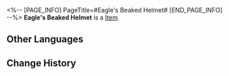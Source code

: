 <%-- [PAGE_INFO]
PageTitle=#Eagle's Beaked Helmet#
[END_PAGE_INFO] --%>
{{Item Infobox
|id          = 41101
|image       = Item Eagle's Beaked Helmet.png
|type        = 
|invCategory = Relics
|rarity      = 3
|effect      = 
|description = An aerodynamic helmet used in high-speed flights. It is shaped like the beak of a skyfish eagle.
|source1     = [[Cavern of Corrosion: Storage Zone]]
}}
'''Eagle's Beaked Helmet''' is a [[Item]].

==Other Languages==
{{Other Languages
|en   = Eagle's Beaked Helmet
|zhs  = 翔鹰的长喙头盔
|zht  = 翔鷹的長喙頭盔
|ja   = 空飛ぶ鷹の長嘴ヘルメット
|ko   = 매의 부리 헬멧
|es   = Casco en forma de pico del águila
|fr   = Casque à bec d'aigle
|ru   = Шлем с клювом орла
|th   = Eagle's Beaked Helmet
|vi   = Mũ Sắt Mỏ Ưng
|de   = Schnabelhelm des Adlers
|id   = Eagle's Beaked Helmet
|pt   = Capacete de Bico de Águia
}}

==Change History==
{{Change History|1.0}}